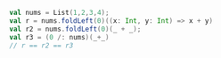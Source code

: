 ```scala
val nums = List(1,2,3,4);
val r = nums.foldLeft(0)((x: Int, y: Int) => x + y)
val r2 = nums.foldLeft(0)(_ + _);
val r3 = (0 /: nums)(_+_)
// r == r2 == r3
```
